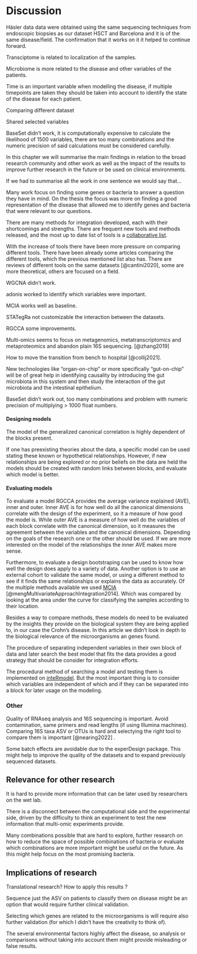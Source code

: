 # Discussion

Häsler data data were obtained using the same sequencing techniques from endoscopic biopsies as our dataset HSCT and Barcelona and it is of the same disease/field.
The confirmation that it works on it it helped to continue forward.

Transciptome is related to localization of the samples.

Microbiome is more related to the disease and other variables of the patients.

Time is an important variable when modelling the disease, if multiple timepoints are taken they should be taken into account to identify the state of the disease for each patient.

Comparing different dataset

Shared selected variables

BaseSet didn't work, it is computationally expensive to calculate the likelihood of 1500 variables, there are too many combinations and the numeric precision of said calculations must be considered carefully.

In this chapter we will summarise the main findings in relation to the broad research community and other work as well as the impact of the results to improve further research in the future or be used on clinical environments.

If we had to summarise all the work in one sentence we would say that...

Many work focus on finding some genes or bacteria to answer a question they have in mind.
On the thesis the focus was more on finding a good representation of the disease that allowed me to identify genes and bacteria that were relevant to our questions.

There are many methods for integration developed, each with their shortcomings and strengths.
There are frequent new tools and methods released, and the most up to date list of tools is a [collaborative list](https://github.com/mikelove/awesome-multi-omics "Awesome multi-omics list").

With the increase of tools there have been more pressure on comparing different tools.
There have been already some articles comparing the different tools, which the previous mentioned list also has.
There are reviews of different tools on the same datasets [@cantini2020], some are more theoretical, others are focused on a field.

WGCNA didn't work.

adonis worked to identify which variables were important.

MCIA works well as baseline.

STATegRa not customizable the interaction between the datasets.

RGCCA some improvements.

Multi-omics seems to focus on metagenomics, metatranscriptomics and metaproteomics and abandon plain 16S sequencing.
[@zhang2019]

How to move the transition from bench to hospital [@collij2021].

<!--# From @collij2021 add references/adapt-->

New technologies like "organ-on-chip" or more specifically "gut-on-chip" will be of great help in identifying causality by introducing the gut microbiota in this system and then study the interaction of the gut microbiota and the intestinal epithelium.

BaseSet didn't work out, too many combinations and problem with numeric precision of multiplying \> 1000 float numbers.

#### Designing models

The model of the generalized canonical correlation is highly dependent of the blocks present.

If one has preexisting theories about the data, a specific model can be used stating these known or hypothetical relationships.
However, if new relationships are being explored or no prior beliefs on the data are held the models should be created with random links between blocks, and evaluate which model is better.

#### Evaluating models

To evaluate a model RGCCA provides the average variance explained (AVE), inner and outer.
Inner AVE is for how well do all the canonical dimensions correlate with the design of the experiment, so it a measure of how good the model is.
While outer AVE is a measure of how well do the variables of each block correlate with the canonical dimension, so it measures the agreement between the variables and the canonical dimensions.
Depending on the goals of the research one or the other should be used.
If we are more interested on the model of the relationships the inner AVE makes more sense.

Furthermore, to evaluate a design bootstraping can be used to know how well the design does apply to a variety of data.
Another option is to use an external cohort to validate the same model, or using a different method to see if it finds the same relationships or explains the data as accurately.
Of the multiple methods available we used [MCIA](https://bioconductor.org/packages/omicade4 "Omicade4 package") [@mengMultivariateApproachIntegration2014].
Which was compared by looking at the area under the curve for classifying the samples according to their location.

Besides a way to compare methods, these models do need to be evaluated by the insights they provide on the biological system they are being applied to, in our case the Crohn's disease.
In this article we didn't look in depth to the biological relevance of the microorganisms an genes found.

The procedure of separating independent variables in their own block of data and later search the best model that fits the data provides a good strategy that should be consider for integration efforts.

The procedural method of searching a model and testing them is implemented on [inteRmodel](https://llrs.github.io/inteRmodel/ "inteRmodel").
But the most important thing is to consider which variables are independent of which and if they can be separated into a block for later usage on the modeling.

### Other

Quality of RNAseq analysis and 16S sequencing is important.
Avoid contamination, same primers and read lengths (if using Illumina machines).
Comparing 16S taxa ASV or OTUs is hard and selectying the right tool to compare them is important \[@nearing2022\] .

Some batch effects are avoidable due to the experDesign package.
This might help to improve the quality of the datasets and to expand previously sequenced datasets.

## Relevance for other research

It is hard to provide more information that can be later used by researchers on the wet lab.

There is a disconnect between the computational side and the experimental side, driven by the difficulty to think an experiment to test the new information that multi-omic experiments provide.

Many combinations possible that are hard to explore, further research on how to reduce the space of possible combinations of bacteria or evaluate which combinations are more important might be useful on the future.
As this might help focus on the most promising bacteria.

## Implications of research

Translational research?
How to apply this results ?

Sequence just the ASV on patients to classify them on disease might be an option that would require further clinical validation.

Selecting which genes are related to the microorganisms is will require also further validation (for which I didn't have the creativity to think of).

The several environmental factors highly affect the disease, so analysis or comparisons without taking into account them might provide misleading or false results.

